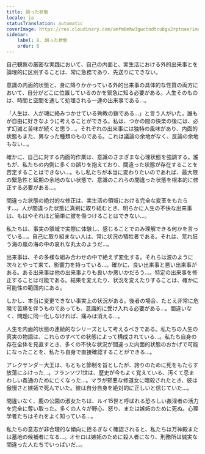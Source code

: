 ```yaml
---
title: 誤った状態
locale: ja
statusTranslation: automatic
coverImage: https://res.cloudinary.com/xmfm6mhw3gwctndtcubgx2rptnae/image/upload/v1740468922/small_cover_tratado_de_psicologia_revolucionaria_a4c0dca4e0.webp
sidebar:
    label: 8. 誤った状態
    order: 8
---
```

自己観察の厳密な実践において、自己の内面と、実生活における外的出来事とを論理的に区別することは、常に急務であり、先送りにできない。

意識の内面的状態と、身に降りかかっている外的出来事の具体的な性質の両方において、自分がどこに位置しているのかを緊急に知る必要がある。人生そのものは、時間と空間を通して処理される一連の出来事である…。

「人生は、人が魂に絡みつかせている殉教の鎖である…」と言う人がいた。誰もが自由に好きなように考えることができる。私は、つかの間の快楽の後には、必ず幻滅と苦味が続くと思う…。それぞれの出来事には独特の風味があり、内面的状態もまた、異なった種類のものである。これは議論の余地がなく、反論の余地もない…。

確かに、自己に対する内面的作業は、意識のさまざまな心理状態を強調する。誰もが、私たちの内側に多くの誤りを抱えており、間違った状態が存在することを否定することはできない…。もし私たちが本当に変わりたいのであれば、最大限の緊急性と延期の余地のない状態で、意識のこれらの間違った状態を根本的に修正する必要がある…。

間違った状態の絶対的な修正は、実生活の領域における完全な変革をもたらす…。人が間違った状態に真剣に取り組むとき、明らかに人生の不快な出来事は、もはやそれほど簡単に彼を傷つけることはできない…。

私たちは、事実の領域で実際に体験し、感じることでのみ理解できる何かを言っている…。自己に取り組まない人は、常に状況の犠牲者である。それは、荒れ狂う海の嵐の海の中の哀れな丸太のようだ…。

出来事は、その多様な組み合わせの中で絶えず変化する。それらは波のように次々とやって来て、影響力を持っている…。確かに、良い出来事と悪い出来事がある。ある出来事は他の出来事よりも良いか悪いかだろう…。特定の出来事を修正することは可能である。結果を変えたり、状況を変えたりすることは、確かに可能性の範囲内にある。

しかし、本当に変更できない事実上の状況がある。後者の場合、たとえ非常に危険で苦痛を伴うものであっても、意識的に受け入れる必要がある…。間違いなく、問題に同一化しなければ、痛みは消える…。

人生を内面的状態の連続的なシリーズとして考えるべきである。私たちの人生の真実の物語は、これらのすべての状態によって構成されている…。私たち自身の存在全体を見直すとき、多くの不快な状況が間違った内面的状態のおかげで可能になったことを、私たち自身で直接確認することができる…。

アレクサンダー大王は、もともと節制を旨としたが、誇りのために死をもたらす放蕩にふけった…。フランソワ1世は、歴史が今もよく覚えている、汚くて忌まわしい姦通のために亡くなった…。マラが邪悪な修道女に暗殺されたとき、彼は傲慢さと嫉妬で死んでいた。彼は自分自身を絶対的に正しいと信じていた…。

間違いなく、鹿の公園の淑女たちは、ルイ15世と呼ばれる恐ろしい姦淫者の活力を完全に奪い取った。多くの人々が野心、怒り、または嫉妬のために死ぬ。心理学者たちはそれをよく知っている…。

私たちの意志が非合理的な傾向に揺るぎなく確認されると、私たちは万神殿または墓地の候補者になる…。オセロは嫉妬のために殺人者になり、刑務所は誠実な間違った人たちでいっぱいだ…。

